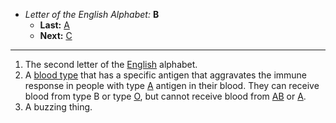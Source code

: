 *''Letter of the English Alphabet:'' '''B'''
**'''Last:''' [[A]]
**'''Next:''' [[C]]
----

#The second letter of the [[English]] alphabet.
#A [[blood type]] that has a specific antigen that aggravates the immune response in people with type [[A]] antigen in their blood.  They can receive blood from type B or type [[O]], but cannot receive blood from [[AB]] or [[A]].
#A buzzing thing.